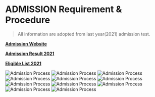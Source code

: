 # ADMISSION Requirement & Procedure

> All information are adopted from last year(2021) admission test.

**[ Admission Website](https://admissionckruet.ac.bd)**

**[ Admission Result 2021](https://admissionckruet.ac.bd/res.php)**

**[ Eligible List 2021](https://admissionckruet.ac.bd/admission_2021.pdf)**

![ Admission Process](/img/2021final_-02.png 'Admission Process')
![ Admission Process](/img/2021final_-03.png 'Admission Process')
![ Admission Process](/img/2021final_-04.png 'Admission Process')
![ Admission Process](/img/2021final_-05.png 'Admission Process')
![ Admission Process](/img/2021final_-06.png 'Admission Process')
![ Admission Process](/img/2021final_-07.png 'Admission Process')
![ Admission Process](/img/2021final_-08.png 'Admission Process')
![ Admission Process](/img/2021final_-09.png 'Admission Process')
![ Admission Process](/img/2021final_-10.png 'Admission Process')
![ Admission Process](/img/2021final_-11.png 'Admission Process')
![ Admission Process](/img/2021final_-12.png 'Admission Process')
